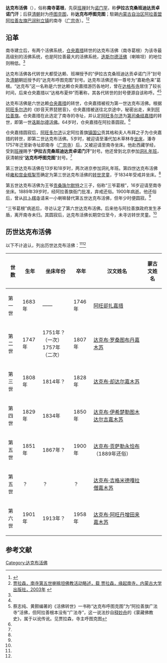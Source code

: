 {{Infobox monarch
|title = [[尊者|尊者]]
|name = 达赖喇嘛 
|image = File:6DalaiLama.jpg
|caption = 第一世达克布活佛[[仓央嘉措|阿旺卻扎嘉措]]
|reign = 1683年－1958年
|native_lang1 = [[藏语|藏语]]
|native_lang1_name1 ={{bo|z=སྡགས་པ་ཧུ་ཐོག་ཐུ་}}
|native_lang2 = [[藏文拉丁字母转写系统|威利转写系统]]
|native_lang2_name1 =sdags pa hu thog thu
|native_lang3 = 发音
|native_lang3_name1 = 
|native_lang5 = 
|native_lang5_name1 = 达克布活佛-->
|native_lang8 = [[汉语拼音|汉语拼音]]
|native_lang8_name1 = 
|heir =
|issue =
|royal house = [[转世|转世]]
|religion  = [[藏传佛教|藏传佛教]][[格鲁派|格鲁派]]
|dynasty =
|royal anthem =
}}
{{ViewTibetanScript}}
{{contains Indic text}}
'''达克布活佛'''（{{bo|z=སྡགས་པ་ཧུ་ཐོག་ཐུ་|w=sdags pa hu thog thu}}），俗称'''南寺葛根'''，先获[[班禅|班禅]]封为[[诺门罕|诺门罕]]，称'''伊拉古克桑班迪达贡卓诺门汗'''；后获[[清朝|清朝]]封为[[呼图克图|呼图克图]]，称'''达克布呼图克图'''；駐錫[[内蒙古自治区|内蒙古自治区]][[阿拉善盟|阿拉善盟]][[阿拉善左旗|阿拉善左旗]][[巴润别立镇|巴润别立镇]]的南寺（[[广宗寺_(阿拉善)|广宗寺]]）。<ref name=jls>{{Cite web |url=http://news.artxun.com/pipa-846-4229570.shtml |title=贾拉森，寺主呼图克图，载 贾拉森，缘起南寺，内蒙古大学出版社，2003年 |access-date=2013-07-13 |archive-url=https://web.archive.org/web/20160803070221/http://news.artxun.com/pipa-846-4229570.shtml |archive-date=2016-08-03 |dead-url=yes }}</ref><ref name=wu>[http://www.alswh.com/Article_Show.asp?ArticleID=2646 贾拉森，南寺第五世喇嘛坦佛教活动略述，载 贾拉森，缘起南寺，内蒙古大学出版社，2003年] {{webarchive|url=https://web.archive.org/web/20160310120640/http://alswh.com/article_show.asp?articleid=2646 |date=2016-03-10 }}</ref>

==沿革==
南寺建立后，有两个活佛系统，[[仓央嘉措|仓央嘉措]]转世的达克布活佛（南寺葛根）为该寺最高级别的活佛系统，也是阿拉善最大的活佛系统，[[迭斯尔德活佛|迭斯尔德活佛]]（喇嘛坦）的地位则稍低。<ref name=jls/>

达克布活佛各代转世大都受达赖、班禅授予的“伊拉古克桑班迪达贡卓诺门汗”封号及[[清朝|清朝]]朝廷授予的“达克布呼图克图”封号。达克布活佛还有一尊号为“嘉勒色来”葛根。“达克布”这一名称是六世达赖仓央嘉措游历各地时，曾在[[石门寺_(天祝)|达格布寺]]居住了较长时间，后来仓央嘉措以“达格布夏仲”而著称，其各代转世的封号便源自该称呼。<ref name=jls/><ref>蔡志纯、黄颢编著的《活佛转世》一书称“达克布呼图克图”为“阿拉善旗广法寺”活佛，但阿拉善根本没有“广法寺”，这一说法抄自[[释妙舟|释妙舟]]的《蒙藏佛教史》，属于以讹传讹。见贾拉森，寺主呼图克图</ref>

达克布活佛是六世达赖[[仓央嘉措|仓央嘉措]]的转世，仓央嘉措被视为第一世达克布活佛。根据[[阿旺多尔济|阿旺多尔济]]的《妙音天界琵琶音》，仓央嘉措被送往北京途中，秘密出走，来到[[阿拉善旗|阿拉善旗]]。仓央嘉措在此选定了南寺的寺址，并认定[[阿旺多尔济|阿旺多尔济]]为[[桑结嘉措|第司桑结嘉措]]的转世，即第一世[[迭斯尔德活佛|迭斯尔德活佛]]。64岁时，仓央嘉措在阿拉善圆寂。<ref name=jls/>

仓央嘉措圆寂后，[[阿旺多尔济|阿旺多尔济]]认定阿拉善旗[[镇国公|镇国公]]贡其格和夫人布拜之子为仓央嘉措的转世，即第二世达克布活佛。5岁时，被迎请至潘代加木草林寺[[坐床|坐床]]，潘寺1757年迁至新寺址即南寺（[[广宗寺_(阿拉善)|广宗寺]]）后，又被迎请至南寺坐床。他赴西藏学经，受到[[班禅|班禅]]赐予“'''伊拉古克桑班迪达贡卓诺门汗'''”封号。他还曾到北京参加[[洞礼年班|洞礼年班]]，获清朝授“'''达克布呼图克图'''”封号。<ref name=jls/>

第三世达克布活佛在13岁和18岁时，两次进京参加洞礼年班。第四世达克布活佛经[[雍和宫|雍和宫]][[金瓶掣签|金瓶掣签]]确定为第三世达克布活佛的[[转世灵童|转世灵童]]，于1834年受戒并坐床。<ref name=jls/>

第五世达克布活佛为王爷[[贡桑珠尔默特|贡桑珠尔默特]]之三子，俗称“三爷葛根”，16岁迎请至南寺坐床。1889年39岁时，经阿拉善旗衙门批准，弃戒还俗。1900年病逝。他还俗后，曾从[[拉卜楞寺|拉卜楞寺]]请来一小喇嘛替代第五世达克布活佛，但年少时便圆寂。<ref name=jls/>

“三爷葛根”病逝后，寻访认定了第六世达克布活佛。后来他与阿拉善旗政府发生矛盾，离开南寺未归。其圆寂后，达克布活佛长期空位至今，未寻访转世灵童。<ref name=jls/>

==历世达克布活佛==
以下不计追认，列出历世达克布活佛：<ref name=jls/><ref name=wu/>

{| class="wikitable" 
|- 
! 世数
! 生年
! 坐床年份
! 卒年
! 汉文姓名
! 蒙古文姓名
|-
| 第一世
|1683年
| ——
|1746年
| [[仓央嘉措|阿旺卻扎嘉措]]
| 
|-
| 第二世
|1747年
| 1751年？（一次）<br>1757年（二次）
|1807年
| [[达克布·罗桑图布丹嘉木苏|达克布·罗桑图布丹嘉木苏]]
| 
|-
| 第三世
|1808年
|1814年？
|1828年
| [[达克布·却达尔嘉木苏|达克布·却达尔嘉木苏]]
| 
|-
| 第四世
|1829年
|1834年
|1850年
| [[达克布·伊希楚勒图木达尔吉嘉木苏|达克布·伊希楚勒图木达尔吉嘉木苏]]
| 
|-
| 第五世
|1851年
|1867年？
|1900年
| [[达克布·贡萨勒永恰布|达克布·贡萨勒永恰布]]（1889年还俗）
| 
|-
| 第五世
|？
|？
|？
| [[达克布·吉格米德嘎拉僧嘉木苏|达克布·吉格米德嘎拉僧嘉木苏]]
| 
|-
| 第六世
|1901年
|1913年？
|1958年
| [[达克布·阿旺丹增田来嘉木苏|达克布·阿旺丹增田来嘉木苏]]
| 
|}

== 参考文献 ==
{{reflist}}

[[Category:达克布活佛|Category:达克布活佛]]